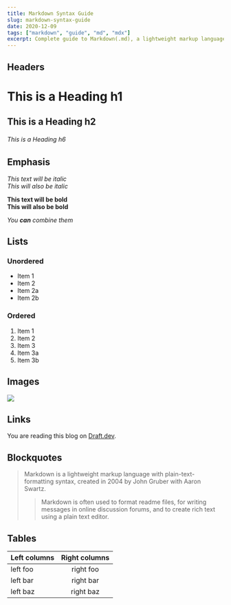 ```yaml
---
title: Markdown Syntax Guide
slug: markdown-syntax-guide
date: 2020-12-09
tags: ["markdown", "guide", "md", "mdx"]
excerpt: Complete guide to Markdown(.md), a lightweight markup language that you can use to add formatting elements to plaintext text documents.
---
```


## Headers

# This is a Heading h1

## This is a Heading h2

###### This is a Heading h6

## Emphasis

_This text will be italic_  
_This will also be italic_

**This text will be bold**  
**This will also be bold**

_You **can** combine them_

## Lists

### Unordered

- Item 1
- Item 2
- Item 2a
- Item 2b

### Ordered

1. Item 1
1. Item 2
1. Item 3
1. Item 3a
1. Item 3b

## Images

![](/mac.jpg)

## Links

You are reading this blog on [Draft.dev](https://draft.dev/).

## Blockquotes

> Markdown is a lightweight markup language with plain-text-formatting syntax, created in 2004 by John Gruber with Aaron Swartz.
>
> > Markdown is often used to format readme files, for writing messages in online discussion forums, and to create rich text using a plain text editor.

## Tables

| Left columns | Right columns |
| ------------ | :-----------: |
| left foo     |   right foo   |
| left bar     |   right bar   |
| left baz     |   right baz   |
